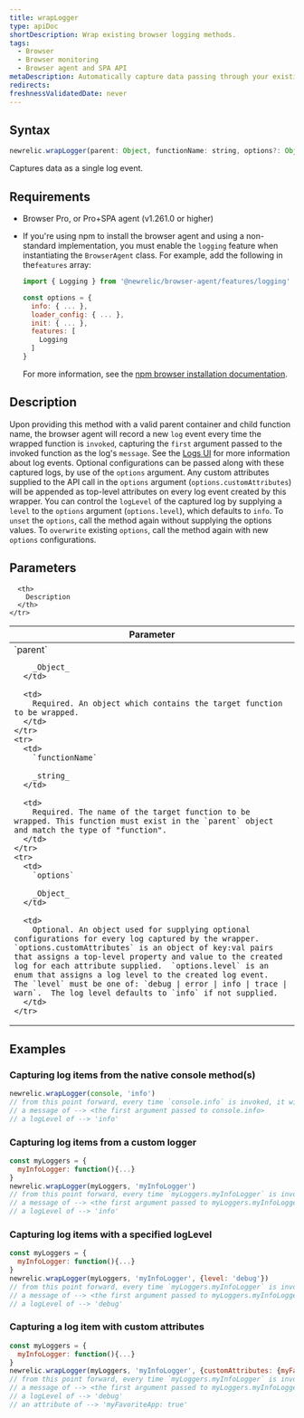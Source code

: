 ```yaml
---
title: wrapLogger
type: apiDoc
shortDescription: Wrap existing browser logging methods.
tags:
  - Browser
  - Browser monitoring
  - Browser agent and SPA API
metaDescription: Automatically capture data passing through your existing browser logging methods as log events.
redirects:
freshnessValidatedDate: never
---
```


## Syntax

```js
newrelic.wrapLogger(parent: Object, functionName: string, options?: Object<{ customAttributes?: Object, level?: 'debug|error|info|trace|warn'}>)
```

Captures data as a single log event.

## Requirements

* Browser Pro, or Pro+SPA agent (v1.261.0 or higher)
* If you're using npm to install the browser agent and using a non-standard implementation, you must enable the `logging` feature when instantiating the `BrowserAgent` class. For example, add the following in the`features` array:

  ```js
  import { Logging } from '@newrelic/browser-agent/features/logging'

  const options = {
    info: { ... },
    loader_config: { ... },
    init: { ... },
    features: [
      Logging
    ]
  }
  ```

  For more information, see the [npm browser installation documentation](https://www.npmjs.com/package/@newrelic/browser-agent#new-relic-browser-agent).

## Description
Upon providing this method with a valid parent container and child function name, the browser agent will record a new `log` event every time the wrapped function is `invoked`, capturing the `first` argument passed to the invoked function as the log's `message`. See the [Logs UI](https://docs.newrelic.com/docs/logs/ui-data/use-logs-ui/) for more information about log events. Optional configurations can be passed along with these captured logs, by use of the `options` argument. Any custom attributes supplied to the API call in the `options` argument (`options.customAttributes`) will be appended as top-level attributes on every log event created by this wrapper. You can control the `logLevel` of the captured log by supplying a `level` to the `options` argument (`options.level`), which defaults to `info`. To `unset` the `options`, call the method again without supplying the options values. To `overwrite` existing `options`, call the method again with new `options` configurations.

## Parameters

<table>
  <thead>
    <tr>
      <th width="25%">
        Parameter
      </th>

      <th>
        Description
      </th>
    </tr>
  </thead>

  <tbody>
    <tr>
      <td>
        `parent`

        _Object_
      </td>

      <td>
        Required. An object which contains the target function to be wrapped.
      </td>
    </tr>
    <tr>
      <td>
        `functionName`

        _string_
      </td>

      <td>
        Required. The name of the target function to be wrapped. This function must exist in the `parent` object and match the type of "function".
      </td>
    </tr>
    <tr>
      <td>
        `options`

        _Object_
      </td>

      <td>
        Optional. An object used for supplying optional configurations for every log captured by the wrapper. `options.customAttributes` is an object of key:val pairs that assigns a top-level property and value to the created log for each attribute supplied.  `options.level` is an enum that assigns a log level to the created log event.  The `level` must be one of: `debug | error | info | trace | warn`.  The log level defaults to `info` if not supplied.
      </td>
    </tr>
  </tbody>
</table>

## Examples

### Capturing log items from the native console method(s)
```js
newrelic.wrapLogger(console, 'info')
// from this point forward, every time `console.info` is invoked, it will save a log event with:
// a message of --> <the first argument passed to console.info>
// a logLevel of --> 'info'
```

### Capturing log items from a custom logger

```js
const myLoggers = {
  myInfoLogger: function(){...}
}
newrelic.wrapLogger(myLoggers, 'myInfoLogger')
// from this point forward, every time `myLoggers.myInfoLogger` is invoked, it will save a log event with:
// a message of --> <the first argument passed to myLoggers.myInfoLogger>
// a logLevel of --> 'info'
```

### Capturing log items with a specified logLevel

```js
const myLoggers = {
  myInfoLogger: function(){...}
}
newrelic.wrapLogger(myLoggers, 'myInfoLogger', {level: 'debug'})
// from this point forward, every time `myLoggers.myInfoLogger` is invoked, it will save a log event with:
// a message of --> <the first argument passed to myLoggers.myInfoLogger>
// a logLevel of --> 'debug'
```

### Capturing a log item with custom attributes

```js
const myLoggers = {
  myInfoLogger: function(){...}
}
newrelic.wrapLogger(myLoggers, 'myInfoLogger', {customAttributes: {myFavoriteApp: true}})
// from this point forward, every time `myLoggers.myInfoLogger` is invoked, it will save a log event with:
// a message of --> <the first argument passed to myLoggers.myInfoLogger>
// a logLevel of --> 'debug'
// an attribute of --> 'myFavoriteApp: true'
```

